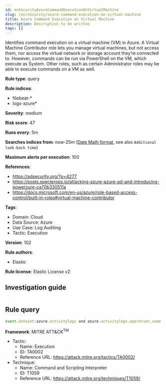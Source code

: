 ```yaml
---
id: enSecurityAzureCommandExecutionOnVirtualMachine
slug: /en/security/azure-command-execution-on-virtual-machine
title: Azure Command Execution on Virtual Machine
description: Description to be written
tags: []
---
```


<div id="azure-command-execution-on-virtual-machine"></div>

Identifies command execution on a virtual machine (VM) in Azure. A Virtual Machine Contributor role lets you manage virtual machines, but not access them, nor access the virtual network or storage account they’re connected to. However, commands can be run via PowerShell on the VM, which execute as System. Other roles, such as certain Administrator roles may be able to execute commands on a VM as well.

**Rule type**: query

**Rule indices**: 

* filebeat-*
* logs-azure*

**Severity**: medium

**Risk score**: 47

**Runs every**: 5m

**Searches indices from**: now-25m ([Date Math format](((ref))/common-options.html#date-math), see also <DocLink id="enSecurityRulesUiCreate" section="set-the-rules-schedule">`Additional look-back time`</DocLink>)

**Maximum alerts per execution**: 100

**References**: 

* https://adsecurity.org/?p=4277
* https://posts.specterops.io/attacking-azure-azure-ad-and-introducing-powerzure-ca70b330511a
* https://docs.microsoft.com/en-us/azure/role-based-access-control/built-in-roles#virtual-machine-contributor

**Tags**: 

* Domain: Cloud
* Data Source: Azure
* Use Case: Log Auditing
* Tactic: Execution

**Version**: 102

**Rule authors**: 

* Elastic

**Rule license**: Elastic License v2

## Investigation guide

```markdown

```

## Rule query

```js
event.dataset:azure.activitylogs and azure.activitylogs.operation_name:"MICROSOFT.COMPUTE/VIRTUALMACHINES/RUNCOMMAND/ACTION" and event.outcome:(Success or success)

```

**Framework**: MITRE ATT&CK<sup>TM</sup>

* Tactic:
    * Name: Execution
    * ID: TA0002
    * Reference URL: https://attack.mitre.org/tactics/TA0002/
* Technique:
    * Name: Command and Scripting Interpreter
    * ID: T1059
    * Reference URL: https://attack.mitre.org/techniques/T1059/

